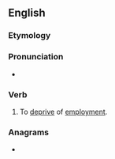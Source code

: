 ==English==

===Etymology===
{{prefix|en|dis|employ}}

===Pronunciation===
* {{audio|en-us-disemploy.ogg|Audio (US)|lang=en}}

===Verb===
{{en-verb}}

# {{lb|en|transitive}} To [[deprive]] of [[employment]].

===Anagrams===
* {{anagrams|en|a=deilmopsy|poly-deism|polydeism}}
